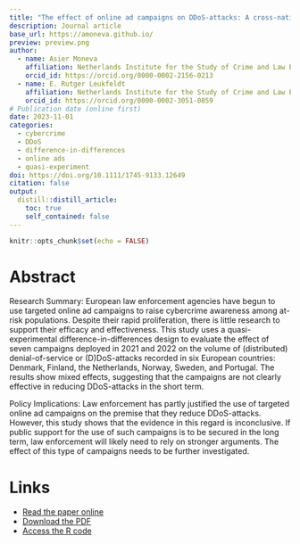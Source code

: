 ```yaml
---
title: "The effect of online ad campaigns on DDoS-attacks: A cross-national difference-in-differences quasi-experiment"
description: Journal article
base_url: https://amoneva.github.io/
preview: preview.png
author:
  - name: Asier Moneva
    affiliation: Netherlands Institute for the Study of Crime and Law Enforcement (NSCR) & Centre of Expertise Cyber Security at The Hague University of Applied Sciences
    orcid_id: https://orcid.org/0000-0002-2156-0213
  - name: E. Rutger Leukfeldt
    affiliation: Netherlands Institute for the Study of Crime and Law Enforcement (NSCR) & Centre of Expertise Cyber Security at The Hague University of Applied Sciences & Institute of Security and Global Affairs and Institute of Criminal Law and Criminology at Leiden University
    orcid_id: https://orcid.org/0000-0002-3051-0859
# Publication date (online first)
date: 2023-11-01
categories:
  - cybercrime
  - DDoS
  - difference-in-differences
  - online ads
  - quasi-experiment
doi: https://doi.org/10.1111/1745-9133.12649
citation: false
output:
  distill::distill_article:
    toc: true
    self_contained: false
---
```


```r
knitr::opts_chunk$set(echo = FALSE)
```

# Abstract

Research Summary: European law enforcement agencies have begun to use targeted online ad campaigns to raise cybercrime awareness among at-risk populations. Despite their rapid proliferation, there is little research to support their efficacy and effectiveness. This study uses a quasi-experimental difference-in-differences design to evaluate the effect of seven campaigns deployed in 2021 and 2022 on the volume of (distributed) denial-of-service or (D)DoS-attacks recorded in six European countries: Denmark, Finland, the Netherlands, Norway, Sweden, and Portugal. The results show mixed effects, suggesting that the campaigns are not clearly effective in reducing DDoS-attacks in the short term.

Policy Implications: Law enforcement has partly justified the use of targeted online ad campaigns on the premise that they reduce DDoS-attacks. However, this study shows that the evidence in this regard is inconclusive. If public support for the use of such campaigns is to be secured in the long term, law enforcement will likely need to rely on stronger arguments. The effect of this type of campaigns needs to be further investigated.

# Links

-   [Read the paper online](https://onlinelibrary.wiley.com/doi/10.1111/1745-9133.12649)
-   [Download the PDF](moneva_2023_the-effect-of-online-ad.pdf)
-   [Access the R code](https://osf.io/xcwm7/)
